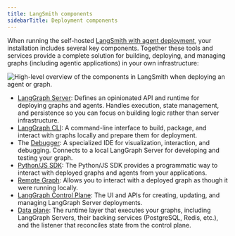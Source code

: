 ```yaml
---
title: LangSmith components
sidebarTitle: Deployment components
---
```


When running the self-hosted [LangSmith with agent deployment](/langsmith/deploy-self-hosted-full-platform), your installation includes several key components. Together these tools and services provide a complete solution for building, deploying, and managing graphs (including agentic applications) in your own infrastructure:

<Frame caption="LangSmith Components with agent/graph deployment">
  <img src="/langsmith/images/platform-outline.svg" alt="High-level overview of the components in LangSmith when deploying an agent or graph." />
</Frame>

- [LangGraph Server](/langsmith/langgraph-server): Defines an opinionated API and runtime for deploying graphs and agents. Handles execution, state management, and persistence so you can focus on building logic rather than server infrastructure.
- [LangGraph CLI](/langsmith/cli): A command-line interface to build, package, and interact with graphs locally and prepare them for deployment.
- The [Debugger](/langsmith/debugger): A specialized IDE for visualization, interaction, and debugging. Connects to a local LangGraph Server for developing and testing your graph.
- [Python/JS SDK](/langsmith/sdk): The Python/JS SDK provides a programmatic way to interact with deployed graphs and agents from your applications.
- [Remote Graph](/langsmith/use-remote-graph): Allows you to interact with a deployed graph as though it were running locally.
- [LangGraph Control Plane](/langsmith/control-plane): The UI and APIs for creating, updating, and managing LangGraph Server deployments.
- [Data plane](/langsmith/data-plane): The runtime layer that executes your graphs, including LangGraph Servers, their backing services (PostgreSQL, Redis, etc.), and the listener that reconciles state from the control plane.

